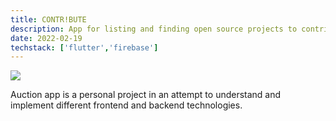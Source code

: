 ```yaml
---
title: CONTR!BUTE
description: App for listing and finding open source projects to contribute to.
date: 2022-02-19
techstack: ['flutter','firebase']
---
```



![](/contribute.png)


Auction app is a personal project in an attempt to understand and implement different frontend and backend technologies.
